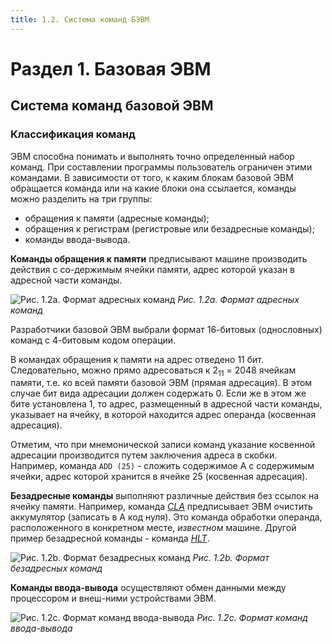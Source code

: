 ```yaml
---
title: 1.2. Система команд БЭВМ
---
```


# Раздел 1. Базовая ЭВМ

## Система команд базовой ЭВМ

### Классификация команд

ЭВМ способна понимать и выполнять точно определенный набор команд. При составлении программы пользователь ограничен этими командами. В зависимости от того, к каким блокам базовой ЭВМ обращается команда или на какие блоки она ссылается, команды можно разделить на три группы:

* обращения к памяти (адресные команды);
* обращения к регистрам (регистровые или безадресные команды);
* команды ввода-вывода.

**Команды обращения к памяти** предписывают машине производить действия с со-держимым ячейки памяти, адрес которой указан в адресной части команды.

![Рис. 1.2a. Формат адресных команд](/images/pic1.2a.png)
*Рис. 1.2a. Формат адресных команд*

Разработчики базовой ЭВМ выбрали формат 16-битовых (однословных) команд с 4-битовым кодом операции.

В командах обращения к памяти на адрес отведено 11 бит. Следовательно, можно прямо адресоваться к 2<sub>11</sub> = 2048 ячейкам памяти, 
т.е. ко всей памяти базовой ЭВМ (прямая адресация). В этом случае бит вида адресации должен содержать 0. 
Если же в этом же бите установлена 1, то адрес, размещенный в адресной части команды, указывает на ячейку, в которой находится адрес операнда (косвенная адресация).

Отметим, что при мнемонической записи команд указание косвенной адресации производится путем заключения адреса в скобки. 
Например, команда `ADD (25)` - сложить содержимое А с содержимым ячейки, адрес которой хранится в ячейке 25 (косвенная адресация).


**Безадресные команды** выполняют различные действия без ссылок на ячейку памяти. 
Например, команда [*CLA*](/theory-1/theory-1.3) предписывает ЭВМ очистить аккумулятор (записать в А код нуля). 
Это команда обработки операнда, расположенного в конкретном месте, *известном* машине. Другой пример безадресной команды - команда [*HLT*](/theory-1/theory-1.3).

![Рис. 1.2b. Формат безадресных команд](/images/pic1.2b.png)
*Рис. 1.2b. Формат безадресных команд*

**Команды ввода-вывода** осуществляют обмен данными между процессором и внеш-ними устройствами ЭВМ.

![Рис. 1.2c. Формат команд ввода-вывода](/images/pic1.2c.png)
*Рис. 1.2c. Формат команд ввода-вывода*
